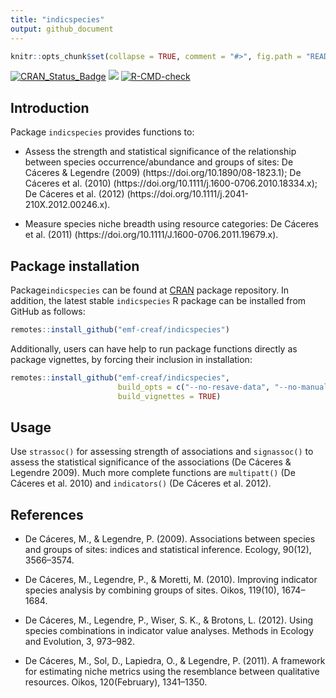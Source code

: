 ```yaml
---
title: "indicspecies"
output: github_document
---
```


```r

knitr::opts_chunk$set(collapse = TRUE, comment = "#>", fig.path = "README-")
```
<!-- badges: start -->
  [![CRAN\_Status\_Badge](http://www.r-pkg.org/badges/version/indicspecies)](https://cran.r-project.org/package=indicspecies)
  [![](https://cranlogs.r-pkg.org/badges/indicspecies)](https://cran.rstudio.com/web/packages/indicspecies/index.html)
  [![R-CMD-check](https://github.com/emf-creaf/indicspecies/actions/workflows/R-CMD-check.yaml/badge.svg)](https://github.com/emf-creaf/indicspecies/actions/workflows/R-CMD-check.yaml)
<!-- badges: end -->

## Introduction
Package `indicspecies` provides functions to:

* Assess the strength and statistical significance of the relationship between species occurrence/abundance and groups of sites: De Cáceres & Legendre (2009) (https://doi.org/10.1890/08-1823.1); De Cáceres et al. (2010) (https://doi.org/10.1111/j.1600-0706.2010.18334.x); De Cáceres et al. (2012) (https://doi.org/10.1111/j.2041-210X.2012.00246.x).

* Measure species niche breadth using resource categories: De Cáceres et al. (2011) (https://doi.org/10.1111/J.1600-0706.2011.19679.x).

## Package installation

Package`indicspecies` can be found at [CRAN](https://cran.r-project.org/) package repository. In addition, the latest stable `indicspecies` R package can be installed from GitHub as follows:

```r
remotes::install_github("emf-creaf/indicspecies")
```

Additionally, users can have help to run package functions directly as package vignettes, by forcing their inclusion in installation: 
```r
remotes::install_github("emf-creaf/indicspecies", 
                        build_opts = c("--no-resave-data", "--no-manual"),
                        build_vignettes = TRUE)
```

## Usage

Use `strassoc()` for assessing strength of associations and `signassoc()` to assess the statistical significance of the associations (De Cáceres & Legendre 2009). Much more complete functions are `multipatt()` (De Cáceres et al. 2010) and `indicators()` (De Cáceres et al. 2012). 

## References

+ De Cáceres, M., & Legendre, P. (2009). Associations between species and groups of sites: indices and statistical inference. Ecology, 90(12), 3566–3574.

+ De Cáceres, M., Legendre, P., & Moretti, M. (2010). Improving indicator species analysis by combining groups of sites. Oikos, 119(10), 1674–1684. 

+ De Cáceres, M., Legendre, P., Wiser, S. K., & Brotons, L. (2012). Using species combinations in indicator value analyses. Methods in Ecology and Evolution, 3, 973–982. 
+ De Cáceres, M., Sol, D., Lapiedra, O., & Legendre, P. (2011). A framework for estimating niche metrics using the resemblance between qualitative resources. Oikos, 120(February), 1341–1350. 
